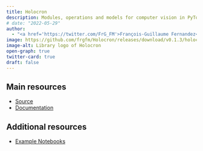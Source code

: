 ```yaml
---
title: Holocron
description: Modules, operations and models for computer vision in PyTorch.
# date: "2022-05-29"
author: 
  - "<a href='https://twitter.com/FrG_FM'>François-Guillaume Fernandez</a>"
image: https://github.com/frgfm/Holocron/releases/download/v0.1.3/holocron_logo_text.png
image-alt: Library logo of Holocron
open-graph: true
twitter-card: true
draft: false
---
```



## Main resources

- [Source](https://github.com/frgfm/Holocron)
- [Documentation](https://frgfm.github.io/Holocron/latest/)



## Additional resources

- [Example Notebooks](https://frgfm.github.io/Holocron/latest/notebooks.html)
